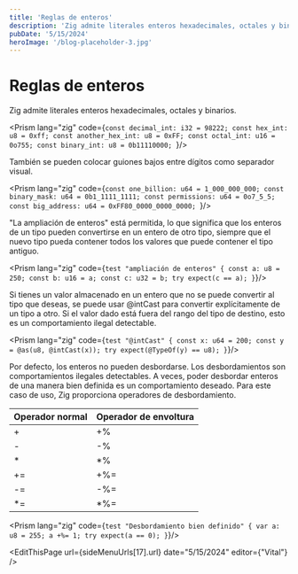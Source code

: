 ```yaml
---
title: 'Reglas de enteros'
description: 'Zig admite literales enteros hexadecimales, octales y binarios.'
pubDate: '5/15/2024'
heroImage: '/blog-placeholder-3.jpg'
---
```



<div class="flex flex-col gap-y-5 text-white py-8">
<h1 class="text-white py-8">Reglas de enteros</h1>

Zig admite literales enteros hexadecimales, octales y binarios.

<Prism lang="zig" code={`const decimal_int: i32 = 98222;
const hex_int: u8 = 0xff;
const another_hex_int: u8 = 0xFF;
const octal_int: u16 = 0o755;
const binary_int: u8 = 0b11110000;
`}/>

También se pueden colocar guiones bajos entre dígitos como separador visual.

<Prism lang="zig" code={`const one_billion: u64 = 1_000_000_000;
const binary_mask: u64 = 0b1_1111_1111;
const permissions: u64 = 0o7_5_5;
const big_address: u64 = 0xFF80_0000_0000_0000;
`}/>

"La ampliación de enteros" está permitida, lo que significa que los enteros de un tipo pueden convertirse en un entero de otro tipo, siempre que el nuevo tipo pueda contener todos los valores que puede contener el tipo antiguo.

<Prism lang="zig" code={`test "ampliación de enteros" {
    const a: u8 = 250;
    const b: u16 = a;
    const c: u32 = b;
    try expect(c == a);
}`}/>

Si tienes un valor almacenado en un entero que no se puede convertir al tipo que deseas, se puede usar <span class="bg-gray-800 rounded-md px-2 text-green-400">@intCast</span> para convertir explícitamente de un tipo a otro. Si el valor dado está fuera del rango del tipo de destino, esto es un comportamiento ilegal detectable.

<Prism lang="zig" code={`test "@intCast" {
    const x: u64 = 200;
    const y = @as(u8, @intCast(x));
    try expect(@TypeOf(y) == u8);
}`}/>

Por defecto, los enteros no pueden desbordarse. Los desbordamientos son comportamientos ilegales detectables. A veces, poder desbordar enteros de una manera bien definida es un comportamiento deseado. Para este caso de uso, Zig proporciona operadores de desbordamiento.

| Operador normal | Operador de envoltura |
| --------------- | ----------------- |
| +               | +%                |
| -               | -%                |
| \*              | \*%               |
| +=              | +%=               |
| -=              | -%=               |
| \*=             | \*%=              |

<Prism lang="zig" code={`test "Desbordamiento bien definido" {
    var a: u8 = 255;
    a +%= 1;
    try expect(a == 0);
}`}/>

<EditThisPage url={sideMenuUrls[17].url} date="5/15/2024" editor={"Vital"} />

<div class="flex w-full justify-between space-x-8 place-content-center">
    <NextButton text={sideMenuUrls[16].label} subText="Anterior" isRight={false} url={sideMenuUrls[16].url}/>
    <NextButton text={sideMenuUrls[18].label} subText="Siguiente" isRight={true} url={sideMenuUrls[18].url}/>
</div>
</div>
